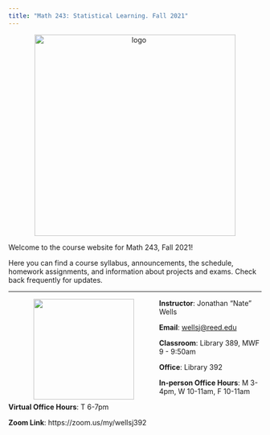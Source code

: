 ```yaml
---
title: "Math 243: Statistical Learning. Fall 2021"
---
```


<p style="text-align:center;">  <img    src ="img/bvtradeoff.png" alt = "logo" title="stat learning" width = "400"   />  </p>
Welcome to the course website for Math 243, Fall 2021! 

Here you can find a course syllabus, announcements, the schedule, homework assignments, and information about projects and exams. Check back frequently for updates.


****************************************


<img align="left"  src="img/wells-jonathan.jpg" width = "200" style = "margin:0px 50px">

**Instructor**: Jonathan "Nate" Wells

**Email**: <wellsj@reed.edu>

**Classroom**: Library 389, MWF 9 - 9:50am

**Office**: Library 392

**In-person Office Hours**: M 3-4pm, W 10-11am, F 10-11am

**Virtual Office Hours**: T 6-7pm

**Zoom Link**: https://zoom.us/my/wellsj392